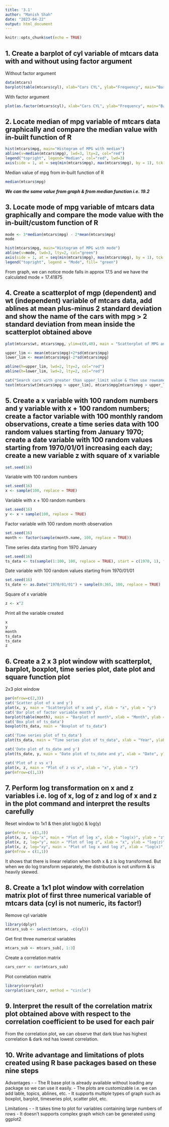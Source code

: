 ```yaml
---
title: '3.1'
author: "Manish Shah"
date: "2023-04-22"
output: html_document
---
```


```r
knitr::opts_chunk$set(echo = TRUE)
```


## 1. Create a barplot of cyl variable of mtcars data with and without using factor argument

Without factor argument

```r
data(mtcars)
barplot(table(mtcars$cyl), xlab="Cars CYL", ylab="Frequency", main="Barplot of CYL without factor")
```

With factor argument

```r
plot(as.factor(mtcars$cyl), xlab="Cars CYL", ylab="Frequency", main="Barplot(plot) of CYL with factor")
```

## 2. Locate median of mpg variable of mtcars data graphically and compare the median value with in-built function of R

```r
hist(mtcars$mpg, main="Histogram of MPG with median")
abline(v=median(mtcars$mpg), lwd=3, lty=2, col="red")
legend("topright", legend="Median", col="red", lwd=3)
axis(side = 1, at = seq(min(mtcars$mpg), max(mtcars$mpg), by = 1), tck = -0.01, labels = FALSE)
```

Median value of mpg from in-built function of R
```r
median(mtcars$mpg)
```

***We can the same value from graph & from median function i.e. 19.2***


## 3. Locate mode of mpg variable of mtcars data graphically and compare the mode value with the in-built/custom function of R

```r
mode <- 3*median(mtcars$mpg) - 2*mean(mtcars$mpg)
mode

hist(mtcars$mpg, main="Histogram of MPG with mode")
abline(v=mode, lwd=3, lty=2, col="green")
axis(side = 1, at = seq(min(mtcars$mpg), max(mtcars$mpg), by = 1), tck = -0.01, labels = FALSE)
legend("topright", legend = "Mode", fill= "green")
```

From graph, we can notice mode falls in approx 17.5 and we have the calculated mode = 17.41875 

## 4. Create a scatterplot of mgp (dependent) and wt (independent) variable of mtcars data, add ablines at mean plus-minus 2 standard deviation and show the name of the cars with mpg > 2 standard deviation from mean inside the scatterplot obtained above


```r
plot(mtcars$wt, mtcars$mpg, ylim=c(0,40), main = "Scatterplot of MPG and Weight", xlab = "Weight", ylab = "Miles per Gallon")

upper_lim <- mean(mtcars$mpg)+2*sd(mtcars$mpg)
lower_lim <- mean(mtcars$mpg)-2*sd(mtcars$mpg)

abline(h=upper_lim, lwd=2, lty=2, col="red")
abline(h=lower_lim, lwd=2, lty=2, col="red")

cat("Search cars with greater than upper_limit value & then use rownames() to get name of cars which will plot in the graph")
text(mtcars$wt[mtcars$mpg > upper_lim], mtcars$mpg[mtcars$mpg > upper_lim], rownames(mtcars)[mtcars$mpg > upper_lim], cex = 0.6, pos=4, col="blue")
```



## 5. Create a x variable with 100 random numbers and y variable with x + 100 random numbers; create a factor variable with 100 monthly random observations, create a time series data with 100 random values starting from January 1970; create a date variable with 100 random values starting from 1970/01/01 increasing each day; create a new variable z with square of x variable

```r
set.seed(16)
```

Variable with 100 random numbers
```r
set.seed(16)
x <- sample(100, replace = TRUE)
```

Variable with x + 100 random numbers
```r
set.seed(16)
y <- x + sample(100, replace = TRUE)
```

Factor variable with 100 random month observation
```r
set.seed(16)
month <- factor(sample(month.name, 100, replace = TRUE))
```

Time series data starting from 1970 January
```r
set.seed(16)
ts_data <- ts(sample(1:100, 100, replace = TRUE), start = c(1970, 1), frequency = 12)
```


Date variable with 100 random values starting from 1970/01/01

```r
set.seed(16)
ts_date <- as.Date("1970/01/01") + sample(0:365, 100, replace = TRUE)
```

Square of x variable
```r
z <- x^2
```

Print all the variable created
```r
x
y
month
ts_data
ts_date
z
```

## 6. Create a 2 x 3 plot window with scatterplot, barplot, boxplot, time series plot, date plot and square function plot

2x3 plot window
```r
par(mfrow=c(2,3))
cat('Scatter plot of x and y')
plot(x, y, main = "Scatterplot of x and y", xlab = "x", ylab = "y")
cat('Bar plot of factor variable month')
barplot(table(month), main = "Barplot of month", xlab = "Month", ylab = "Frequency")
cat('Box plot of ts_data')
boxplot(ts_data, main = "Boxplot of ts_data")

cat('Time series plot of ts_data')
plot(ts_data, main = "Time series plot of ts_data", xlab = "Year", ylab = "Value")

cat('Date plot of ts_date and y')
plot(ts_date, y, main = "Date plot of ts_date and y", xlab = "Date", ylab = "y")

cat('Plot of z vs x')
plot(x, z, main = "Plot of z vs x", xlab = "x", ylab = "z")
par(mfrow=c(1,1))

```

## 7. Perform log transformation on x and z variables i.e. log of x, log of z and log of x and z in the plot command and interpret the results carefully 

Reset window to 1x1 & then plot log(x) & log(y)
```r
par(mfrow = c(1,3))
plot(x, z, log="x", main = "Plot of log x", xlab = "log(x)", ylab = "z")
plot(x, z, log="y", main = "Plot of log z", xlab = "x", ylab = "log(z)")
plot(x, z, log="xy", main = "Plot of log x and log z", xlab = "log(x)", ylab = "log(z)")
par(mfrow = c(1,1))
```

It shows that there is linear relation when both x & z is log transformed. But when we do log transform separately, the distribution is not uniform & is heavily skewed.


## 8. Create a 1x1 plot window with correlation matrix plot of first three numerical variable of mtcars data (cyl is not numeric, its factor!)


Remove cyl variable 

```r
library(dplyr)
mtcars_sub <- select(mtcars, -c(cyl))
```

Get first three numerical variables
```r
mtcars_sub <- mtcars_sub[, 1:3]
```

Create a correlation matrix
```r
cars_corr <- cor(mtcars_sub)
```

Plot correlation matrix

```r
library(corrplot)
corrplot(cars_corr, method = "circle")
```
## 9. Interpret the result of the correlation matrix plot obtained above with respect to the correlation coefficient to be used for each pair

From the correlation plot, we can observe that dark blue has highest correlation & dark red has lowest correlation.

## 10. Write advantage and limitations of plots created using R base packages based on these nine steps

Advantages - 
   - The R base plot is already available without loading any package so we can use it easily.
   - The plots are customizable i.e. we can add lable, topics, ablines, etc.
   - It supports multiple types of graph such as boxplot, barplot, timeseries plot, scatter plot, etc.
   
Limitations - 
   - It takes time to plot for variables containing large numbers of rows
   - It doesn't supports complex graph which can be generated using ggplot2
